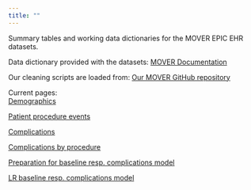 ```yaml
---
title: ""
---
```


Summary tables and working data dictionaries for the MOVER EPIC EHR datasets.

Data dictionary provided with the datasets: [MOVER Documentation](https://mover.ics.uci.edu/documentation.html)

Our cleaning scripts are loaded from: [Our MOVER GitHub repository](https://github.com/SurgicalInformatics/mover)

Current pages:  
[Demographics](demographics.qmd)

[Patient procedure events](procedure_events.qmd)

[Complications](complications.qmd)

[Complications by procedure](complications_pat_inf_linked.qmd)

[Preparation for baseline resp. complications model](baseline_LR_preparation.qmd)

[LR baseline resp. complications model](baseline_LR_model.qmd)
